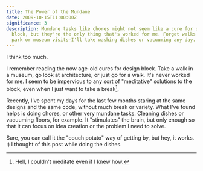 ```yaml
---
title: The Power of the Mundane
date: 2009-10-15T11:00:00Z
significance: 3
description: Mundane tasks like chores might not seem like a cure for designer's
  block, but they're the only thing that's worked for me. Forget walks in the
  park or museum visits—I'll take washing dishes or vacuuming any day.
---
```


I think too much.

I remember reading the now age-old cures for design block. Take a walk in a museum, go look at architecture, or just go for a walk. It's never worked for me. I seem to be impervious to any sort of "meditative" solutions to the block, even when I just want to take a break[^1].

Recently, I've spent my days for the last few months staring at the same designs and the same code, without much break or variety. What I've found helps is doing chores, or other very mundane tasks. Cleaning dishes or vacuuming floors, for example. It "stimulates" the brain, but only enough so that it can focus on idea creation or the problem I need to solve.

Sure, you can call it the "couch potato" way of getting by, but hey, it works. :) I thought of this post while doing the dishes.

[^1]: Hell, I couldn't meditate even if I knew how.

